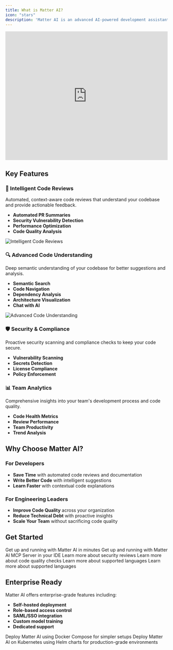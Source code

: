 ```yaml
---
title: What is Matter AI?
icon: "stars"
description: 'Matter AI is an advanced AI-powered development assistant that enhances developer productivity through intelligent code reviews, automated documentation, and contextual code understanding. It integrates seamlessly with your development workflow to provide real-time code analysis, security scanning, and automated testing.'
---
```


<iframe width="100%" height="400px" src="https://www.youtube.com/embed/2MjNv7eZucM" title="Matter AI Overview" frameborder="0" allow="accelerometer; autoplay; clipboard-write; encrypted-media; gyroscope; picture-in-picture; web-share" referrerpolicy="strict-origin-when-cross-origin" allowfullscreen></iframe>

## Key Features

### 🤖 Intelligent Code Reviews
Automated, context-aware code reviews that understand your codebase and provide actionable feedback.

- **Automated PR Summaries**
- **Security Vulnerability Detection**
- **Performance Optimization**
- **Code Quality Analysis**

<Frame>
<img
  className="block"
  src="/images/docs-intro-1.png"
  alt="Intelligent Code Reviews"
/>
</Frame>

### 🔍 Advanced Code Understanding
Deep semantic understanding of your codebase for better suggestions and analysis.

- **Semantic Search**
- **Code Navigation**
- **Dependency Analysis**
- **Architecture Visualization**
- **Chat with AI**

<Frame>
<img
  className="block"
  src="/images/docs-intro-2.png"
  alt="Advanced Code Understanding"
/>
</Frame>

### 🛡️ Security & Compliance
Proactive security scanning and compliance checks to keep your code secure.

- **Vulnerability Scanning**
- **Secrets Detection**
- **License Compliance**
- **Policy Enforcement**

### 📊 Team Analytics
Comprehensive insights into your team's development process and code quality.

- **Code Health Metrics**
- **Review Performance**
- **Team Productivity**
- **Trend Analysis**

## Why Choose Matter AI?

### For Developers
- **Save Time** with automated code reviews and documentation
- **Write Better Code** with intelligent suggestions
- **Learn Faster** with contextual code explanations

### For Engineering Leaders
- **Improve Code Quality** across your organization
- **Reduce Technical Debt** with proactive insights
- **Scale Your Team** without sacrificing code quality

## Get Started

<CardGroup cols={2}>
  <Card
    title="Quick Start Guide"
    icon="rocket"
    href="/quickstart-ai-code-review-agent"
  >
    Get up and running with Matter AI in minutes
  </Card>
    <Card
    title="Integrate with your IDE"
    icon="rocket"
    href="/quickstart-ai-code-review-mcp-server"
  >
    Get up and running with Matter AI MCP Server in your IDE
  </Card>
  <Card
    title="Security Reviews"
    icon="shield-check"
    href="/features/security-analysis"
  >
    Learn more about security reviews
  </Card>
  <Card
    title="Code Quality Checks"
    icon="code"
    href="/features/code-quality"
  >
    Learn more about code quality checks
  </Card>
  <Card
    title="Supported Languages"
    icon="message-code"
    href="/languages/supported-languages"
  >
    Learn more about supported languages
  </Card>
    <Card
    title="Command List"
    icon="command"
    href="/features/command-list"
  >
    Learn more about supported languages
  </Card>
</CardGroup>

## Enterprise Ready

Matter AI offers enterprise-grade features including:

- **Self-hosted deployment**
- **Role-based access control**
- **SAML/SSO integration**
- **Custom model training**
- **Dedicated support**

<CardGroup cols={2}>
  <Card
    title="Docker Compose Deployment"
    icon="docker"
    href="/enterprise/self-hosted-docker-compose"
  >
    Deploy Matter AI using Docker Compose for simpler setups
  </Card>
  <Card
    title="Kubernetes Deployment"
    icon="dharmachakra"
    href="/enterprise/self-hosted-helm-chart"
  >
    Deploy Matter AI on Kubernetes using Helm charts for production-grade environments
  </Card>
</CardGroup>